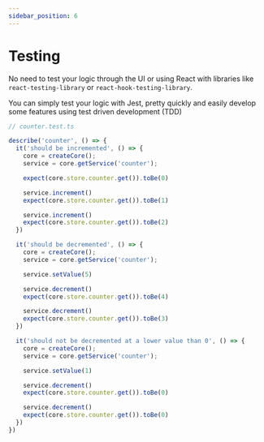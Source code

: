 ```yaml
---
sidebar_position: 6
---
```


# Testing

No need to test your logic through the UI or using React with libraries like `react-testing-library` or `react-hook-testing-library`.

You can simply test your logic with Jest, pretty quickly and easily develop some features using test driven development (TDD)

```typescript
// counter.test.ts

describe('counter', () => {
  it('should be incremented', () => {
    core = createCore();
    service = core.getService('counter');

    expect(core.store.counter.get()).toBe(0)

    service.increment()
    expect(core.store.counter.get()).toBe(1)

    service.increment()
    expect(core.store.counter.get()).toBe(2)
  })

  it('should be decremented', () => {
    core = createCore();
    service = core.getService('counter');

    service.setValue(5)

    service.decrement()
    expect(core.store.counter.get()).toBe(4)

    service.decrement()
    expect(core.store.counter.get()).toBe(3)
  })

  it('should not be decremented at a lower value than 0', () => {
    core = createCore();
    service = core.getService('counter');

    service.setValue(1)

    service.decrement()
    expect(core.store.counter.get()).toBe(0)

    service.decrement()
    expect(core.store.counter.get()).toBe(0)
  })
}) 
```
